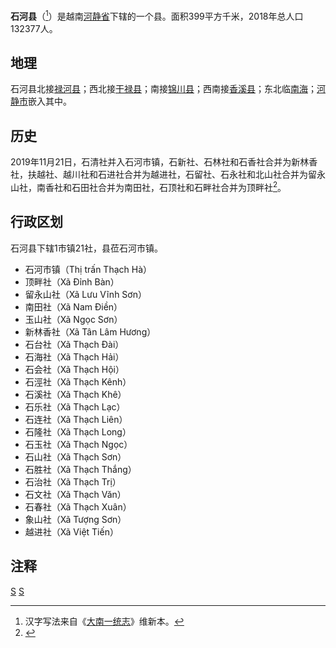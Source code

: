 {{Infobox Settlement
|name                   = 石河县
|settlement_type        = 县
|official_name          = 
|other_name             = 
|native_name            = {{lang|vi|Huyện Thạch Hà}}
|nickname               = 
|motto                  = 
|image_skyline          = Bệnh viện Đa khoa huyện Thạch Hà.jpeg
|imagesize              = 
|image_caption          = 
|image_flag             = 
|flag_size              = 
|image_seal             = 
|seal_size              = 
|image_shield           = 
|shield_size            = 
|image_blank_emblem     = 
|blank_emblem_size      = 
|image_map              = {{Infobox mapframe|frame-width=250|zoom=10}}
|mapsize                = 
|map_caption            = 
|image_map1             = 
|mapsize1               = 
|map_caption1           = 
|pushpin_map            = Vietnam
|pushpin_label_position = bottom
|pushpin_map_caption    = 
|pushpin_map1           = 
|pushpin_label_position1= 
|pushpin_map_caption1   = 
|subdivision_type       = 国家
|subdivision_name       = {{flag|Vietnam}}
|subdivision_type1      = [[越南行政区划|省]]
|subdivision_name1      = [[河静省|河静省]]
|subdivision_type2      = 行政区划
|subdivision_name2      = 1市镇21社
|subdivision_type3      = 
|subdivision_name3      = 
|seat_type              = 县莅
|seat                   = {{link-vi|石河市镇|Thạch Hà (thị trấn)}}
|government_type        = 
|leader_title           = 
|leader_name            = 
|leader_title1          = 
|leader_name1           = 
|established_title      = 
|established_date       = 
|area_magnitude         = 
|unit_pref              = 
|area_footnotes         = 
|area_total_km2         = 399
|area_land_km2          = 
|area_water_km2         = 
|area_water_percent     = 
|area_urban_km2         = 
|area_metro_km2         = 
|population_as_of       = 2018年
|population_footnotes   = 
|population_note        = 
|population_total       = 132377
|population_density_km2 = auto
|population_metro             = 
|population_density_metro_km2 = 
|population_urban             = 
|population_density_urban_km2 = 
|timezone               = [[越南标准时间|越南标准时间]]
|utc_offset             = +7
|elevation_footnotes    = 
|elevation_m            = 
|coor_type              = 
|coordinates            = 
|postal_code_type       = 
|postal_code            = 
|area_code              = 
|website                = [http://thachha.hatinh.gov.vn 石河县电子信息门户网站]
|footnotes              = 
}}
'''石河县'''（{{vie|v='''Huyện Thạch Hà'''|hn=縣石河}}<ref>汉字写法来自《[[大南一统志|大南一统志]]》维新本。</ref>）是越南[[河静省|河静省]]下辖的一个县。面积399平方千米，2018年总人口132377人。

==地理==
石河县北接[[禄河县|禄河县]]；西北接[[干禄县|干禄县]]；南接[[锦川县|锦川县]]；西南接[[香溪县|香溪县]]；东北临[[南海|南海]]；[[河静市|河静市]]嵌入其中。

==历史==
2019年11月21日，石清社并入石河市镇，石新社、石林社和石香社合并为新林香社，扶越社、越川社和石进社合并为越进社，石留社、石永社和北山社合并为留永山社，南香社和石田社合并为南田社，石顶社和石畔社合并为顶畔社<ref>{{Cite web |url=https://thuvienphapluat.vn/van-ban/Bo-may-hanh-chinh/Nghi-quyet-819-NQ-UBTVQH14-2019-sap-xep-don-vi-hanh-chinh-cap-xa-thuoc-tinh-Ha-Tinh-430539.aspx |title=Nghị quyết 819/NQ-UBTVQH14 năm 2019 về sắp xếp đơn vị hành chính cấp xã thuộc tỉnh Hà Tĩnh do Ủy ban Thường vụ Quốc hội ban hành |accessdate=2019-12-22 |archive-date=2019-12-22 |archive-url=https://web.archive.org/web/20191222041054/https://thuvienphapluat.vn/van-ban/Bo-may-hanh-chinh/Nghi-quyet-819-NQ-UBTVQH14-2019-sap-xep-don-vi-hanh-chinh-cap-xa-thuoc-tinh-Ha-Tinh-430539.aspx |dead-url=no }}</ref>。

==行政区划==
石河县下辖1市镇21社，县莅石河市镇。
*石河市镇（Thị trấn Thạch Hà）
*顶畔社（Xã Đỉnh Bàn）
*留永山社（Xã Lưu Vĩnh Sơn）
*南田社（Xã Nam Điền）
*玉山社（Xã Ngọc Sơn）
*新林香社（Xã Tân Lâm Hương）
*石台社（Xã Thạch Đài）
*石海社（Xã Thạch Hải）
*石会社（Xã Thạch Hội）
*石涇社（Xã Thạch Kênh）
*石溪社（Xã Thạch Khê）
*石乐社（Xã Thạch Lạc）
*石连社（Xã Thạch Liên）
*石隆社（Xã Thạch Long）
*石玉社（Xã Thạch Ngọc）
*石山社（Xã Thạch Sơn）
*石胜社（Xã Thạch Thắng）
*石治社（Xã Thạch Trị）
*石文社（Xã Thạch Văn）
*石春社（Xã Thạch Xuân）
*象山社（Xã Tượng Sơn）
*越进社（Xã Việt Tiến）

==注释==
{{reflist}}

{{河静省行政区划}}
{{越南北中部之县市镇区域划分}}

[[Category:越南县份|S]]
[[Category:河静省|S]]